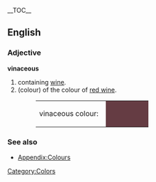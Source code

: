 __TOC__
==English==

===Adjective===
'''vinaceous'''
#containing [[wine]].
#(colour) of the colour of [[red wine]].
#:<table><tr><td>vinaceous colour: &nbsp;</td><td bgcolor="#653C43" width="80">&nbsp; </td></tr></table>

===See also===
*[[Wiktionary_Appendix:Colours|Appendix:Colours]]

[[Category:Colors]]